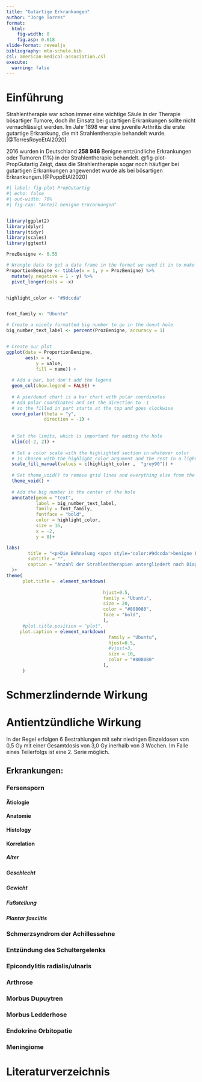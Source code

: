 ```yaml
---
title: "Gutartige Erkrankungen"
author: "Jorge Torres"
format: 
  html: 
    fig-width: 8
    fig.asp: 0.618
slide-format: revealjs
bibliography: mta-schule.bib
csl: american-medical-association.csl
execute:
  warning: false
---
```


# Einführung 

Strahlentherapie war schon immer eine wichtige Säule in der Therapie bösartiger Tumore, doch ihr Einsatz bei gutartigen Erkrankungen sollte nicht vernachlässigt werden. Im Jahr 1898 war eine juvenile Arthritis die erste gutartige Erkrankung, die mit Strahlentherapie behandelt wurde.[@TorresRoyoEtAl2020]

2016 wurden in Deutschland **258 946** Benigne entzündliche Erkrankungen oder Tumoren (1%) in der Strahlentherapie behandelt. @fig-plot-PropGutartig Zeigt, dass die Strahlentherapie sogar noch häufiger bei gutartigen Erkrankungen angewendet wurde als bei bösartigen Erkrankungen.[@PoppEtAl2020]

```r
#| label: fig-plot-PropGutartig
#| echo: false
#| out-width: 70% 
#| fig-cap: "Anteil benigne Erkrankungen"


library(ggplot2)
library(dplyr)
library(tidyr)
library(scales)
library(ggtext)

ProzBenigne <- 0.55

# Wrangle data to get a data frame in the format we need it in to make our donut chart
ProportionBenigne <- tibble(x = 1, y = ProzBenigne) %>% 
  mutate(y_negative = 1 - y) %>% 
  pivot_longer(cols = -x) 


highlight_color <- "#9dccda"


font_family <- "Ubuntu"

# Create a nicely formatted big number to go in the donut hole
big_number_text_label <- percent(ProzBenigne, accuracy = 1)


# Create our plot
ggplot(data = ProportionBenigne,
       aes(x = x,
           y = value,
           fill = name)) +
  
  # Add a bar, but don't add the legend
  geom_col(show.legend = FALSE) +
  
  # A pie/donut chart is a bar chart with polar coordinates
  # Add polar coordinates and set the direction to -1 
  # so the filled in part starts at the top and goes clockwise
  coord_polar(theta = "y",
              direction = -1) +
  
  
  # Set the limits, which is important for adding the hole
  xlim(c(-2, 2)) +
  
  # Set a color scale with the highlighted section in whatever color
  # is chosen with the highlight_color argument and the rest in a light gray
  scale_fill_manual(values = c(highlight_color ,  "grey90")) +
  
  # Set theme_void() to remove grid lines and everything else from the plot
  theme_void() +
  
  # Add the big number in the center of the hole
  annotate(geom = "text",
           label = big_number_text_label,
           family = font_family,
           fontface = "bold",
           color = highlight_color,
           size = 16,
           x = -2,
           y = 0)+ 

labs(
        title = "<p>Die Behnalung <span style='color:#9dccda'>benigne Erkrankungen</span> spielt eine<br><span style='color:#9dccda'> Wesentliche Rolle</span> in Deutschland</p>",
        subtitle = "",
        caption = "Anzahl der Strahlentherapien untergliedert nach Diagnosegruppen.<br>Die Daten beziehen sich auf EBM, GOÄ und OPS sowie konsolidiert auf das Jahr 2016."
  )+
theme(
      plot.title =  element_markdown(
          
                                    hjust=0.5,
                                    family = "Ubuntu",
                                    size = 20,
                                    color = "#808080",
                                    face = "bold",
                                    ),
      #plot.title.position = "plot",
     plot.caption = element_markdown(
                                      family = "Ubuntu",
                                      hjust=0.5,
                                      #vjust=3,
                                      size = 10,
                                      color = "#808080"
                                    ),
      )


```


# Schmerzlindernde Wirkung 

# Antientzündliche Wirkung 

In der Regel erfolgen 6 Bestrahlungen mit sehr niedrigen Einzeldosen von 0,5 Gy mit einer Gesamtdosis von 3,0 Gy inerhalb von 3 Wochen. Im Falle eines Teilerfolgs ist eine 2. Serie möglich.

## Erkrankungen: 

### Fersensporn

#### Ätiologie 

#### Anatomie

#### Histology

#### Korrelation

##### Alter

##### Geschlecht

##### Gewicht

##### Fußstellung 

##### Plantar fasciitis

### Schmerzsyndrom der Achillessehne
### Entzündung des Schultergelenks
### Epicondylitis radialis/ulnaris
### Arthrose 
### Morbus Dupuytren
### Morbus Ledderhose
### Endokrine Orbitopatie
### Meningiome

# Literaturverzeichnis 

